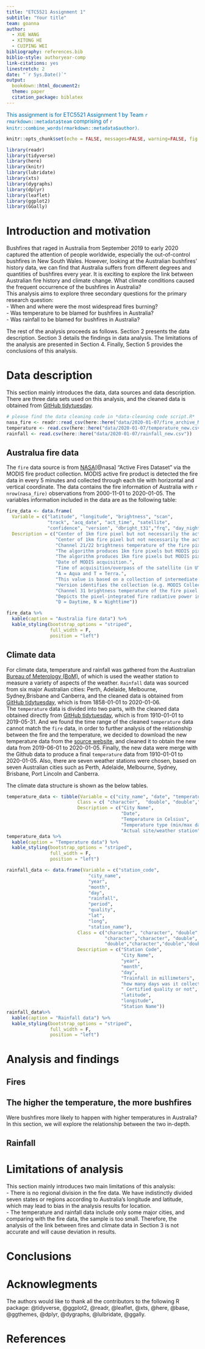 ```yaml
---
title: "ETC5521 Assignment 1"
subtitle: "Your title"
team: goanna
author:
  - XUE WANG
  - XITONG HE
  - CUIPING WEI
bibliography: references.bib
biblio-style: authoryear-comp
link-citations: yes
linestretch: 2
date: "`r Sys.Date()`"
output: 
  bookdown::html_document2: 
  theme: paper
  citation_package: biblatex
---
```

[This assignment is for ETC5521 Assignment 1 by Team `r rmarkdown::metadata$team` comprising of `r knitr::combine_words(rmarkdown::metadata$author)`.]{style="color:#006DAE;"}

```r
knitr::opts_chunk$set(echo = FALSE, messages=FALSE, warning=FALSE, fig.pos = 'H', fig.align ='center')
```

```r
library(readr)
library(tidyverse)
library(here)
library(knitr)
library(lubridate)
library(xts)
library(dygraphs)
library(dplyr)
library(leaflet)
library(ggplot2)
library(GGally)
```


# Introduction and motivation

Bushfires that raged in Australia from September 2019 to early 2020 captured the attention of people worldwide, especially the out-of-control bushfires in New South Wales. However, looking at the Australian bushfires' history data, we can find that Australia suffers from different degrees and quantities of bushfires every year. It is exciting to explore the link between Australian fire history and climate change. What climate conditions caused the frequent occurrence of the bushfires in Australia?    
This analysis aims to explore three secondary questions for the primary research question:   
- When and where were the most widespread fires burning?   
- Was temperature to be blamed for bushfires in Australia?   
- Was rainfall to be blamed for bushfires in Australia?  
  
The rest of the analysis proceeds as follows. Section 2 presents the data description. Section 3 details the findings in data analysis. The limitations of the analysis are presented in Section 4. Finally, Section 5 provides the conclusions of this analysis.   

# Data description

This section mainly introduces the data, data sources and data description.  
There are three data sets used on this analysis, and the cleaned data is obtained from [GitHub tidytuesday](https://github.com/rfordatascience/tidytuesday/blob/master/data/2020/2020-01-07/readme.md).  

```r
# please find the data cleaning code in *data-cleaning code script.R*
nasa_fire <- readr::read_csv(here::here("data/2020-01-07/fire_archive_M6_147063.csv")) %>% select(-instrument,-type)
temperature <- read.csv(here::here("data/2020-01-07/temperature_new.csv"))
rainfall <- read.csv(here::here("data/2020-01-07/rainfall_new.csv"))
```

## Australua fire data

The `fire` data source is from [NASA](https://firms.modaps.eosdis.nasa.gov/download/)[@nasa] "Active Fires Dataset" via the MODIS fire product collection. MODIS active fire product is detected the fire data in every 5 minutes and collected through each tile with horizontal and vertical coordinate. The data contains the fire information of Australia with `r nrow(nasa_fire)` observations from 2000-11-01 to 2020-01-05. The variables information included in the data are as the following table:

```r
fire_data <- data.frame(
  Variable = c("latitude", "longitude", "brightness", "scan", 
               "track", "acq_date", "act_time", "satellite", 
               "confidence", "version", "dbright_t31","frq", "day_night"),
  Description = c("Center of 1km fire pixel but not necessarily the actual location of the fire as one or more fires can be detected within the 1km pixel.", 
                  "Center of 1km fire pixel but not necessarily the actual location of the fire as one or more fires can be detected within the 1km pixel.", 
                  "Channel 21/22 brightness temperature of the fire pixel measured in Kelvin.", 
                  "The algorithm produces 1km fire pixels but MODIS pixels get bigger toward the edge of scan. Scan and track reflect actual pixel size.", 
                  "The algorithm produces 1km fire pixels but MODIS pixels get bigger toward the edge of scan. Scan and track reflect actual pixel size.",
                  "Date of MODIS acquisition.",
                  "Time of acquisition/overpass of the satellite (in UTC).",
                  "A = Aqua and T = Terra.",
                  "This value is based on a collection of intermediate algorithm quantities used in the detection process. It is intended to help users gauge the quality of individual hotspot/fire pixels. Confidence estimates range between 0 and 100% and are assigned one of the three fire classes (low-confidence fire, nominal-confidence fire, or high-confidence fire).",
                  "Version identifies the collection (e.g. MODIS Collection 6) and source of data processing: Near Real-Time (NRT suffix added to collection) or Standard Processing (collection only). '6.0NRT' - Collection 6 NRT processing.'6.0' - Collection 6 Standard processing. Find out more on collections and on the differences between FIRMS data sourced from LANCE FIRMS and University of Maryland.",
                  "Channel 31 brightness temperature of the fire pixel measured in Kelvin.", 
                  "Depicts the pixel-integrated fire radiative power in MW (megawatts).",
                  "D = Daytime, N = Nighttime"))

fire_data %>%
  kable(caption = "Australia fire data") %>%
  kable_styling(bootstrap_options = "striped", 
                full_width = F, 
                position = "left")
```


## Climate data

For climate data, temperature and rainfall was gathered from the Australian [Bureau of Meterology (BoM)](http://www.bom.gov.au/?ref=logo), of which is used the weather station to measure a variety of aspects of the weather. `Rainfall` data was sourced from six major Australian cities: Perth, Adelaide, Melbourne, Sydney,Brisbane and Canberra, and the cleaned data is obtained from [GitHub tidytuesday](https://raw.githubusercontent.com/rfordatascience/tidytuesday/master/data/2020/2020-01-07/rainfall.csv), which is from 1858-01-01 to 2020-01-06.   
The `temperature` data is divided into two parts, with the cleaned data obtained directly from [GitHub tidytuesday](https://raw.githubusercontent.com/rfordatascience/tidytuesday/master/data/2020/2020-01-07/temperature.csv), which is from 1910-01-01 to 2019-05-31. And we found the time range of the cleaned `temperature` data cannot match the `fire` data, in order to further analysis of the relationship between the fire and the temperature, we decided to download the new temperature data from the [source website](http://www.bom.gov.au/climate/data/index.shtml??zoom=1&lat=-26.9635&lon=133.4635&layers=B0000TFFFFFFFFFTFFFFFFFFFFFFFFFFTTT&dp=IDC10001&p_nccObsCode=201&p_display_type=dailyDataFile), and cleaned it to obtain the new data from 2019-06-01 to 2020-01-05. Finally, the new data were merge with the Github data to produce a final `temperature` data from 1910-01-01 to 2020-01-05. Also, there are seven weather stations were chosen, based on seven Australian cities such as  Perth, Adelaide, Melbourne, Sydney, Brisbane, Port Lincoln and Canberra.  

The climate data structure is shown as the below tables.

```r
temperature_data <- tibble(Variable = c("city_name", "date", "temperature", "temp_type", "site_name"),
                          Class = c( "character",  "double", "double","character", "character"),
                          Description = c("City Name", 
                                          "Date", 
                                          "Temperature in Celsius", 
                                          "Temperature type (min/max daily)", 
                                          "Actual site/weather station")) 
temperature_data %>%
  kable(caption = "Temperature data") %>%
  kable_styling(bootstrap_options = "striped", 
                full_width = F, 
                position = "left")
```

```r
rainfall_data <- data.frame(Variable = c("station_code",
                              "city_name",
                              "year",
                              "month",
                              "day",
                              "rainfall",
                              "period",
                              "quality",
                              "lat",
                              "long",
                              "station_name"),
                          Class = c("character", "character", "double",
                                    "character","character", "double", 
                                    "double","character","double","double", "character"),
                          Description = c("Station Code",
                                          "City Name", 
                                          "year",
                                          "month",
                                          "day",
                                          "Trainfall in millimeters", 
                                          "how many days was it collected across",
                                          "	Certified quality or not",
                                          "latitude",
                                          "longitude",
                                          "Station Name")) 
rainfall_data%>%
  kable(caption = "Rainfall data") %>%
  kable_styling(bootstrap_options = "striped", 
                full_width = F, 
                position = "left")
```

# Analysis and findings

## Fires

## The higher the temperature, the more bushfires

Were bushfires more likely to happen with higher temperatures in Australia? In this section, we will explore the relationship between the two in-depth.   

## Rainfall


# Limitations of analysis

This section mainly introduces two main limitations of this analysis:   
- There is no regional division in the fire data. We have indistinctly divided seven states or regions according to Australia's longitude and latitude, which may lead to bias in the analysis results for location.   
- The temperature and rainfall data include only some major cities, and comparing with the fire data, the sample is too small. Therefore,  the analysis of the link between fires and climate data in Section 3 is not accurate and will cause deviation in results.  


# Conclusions

# Acknowlegments

The authors would like to thank all the contributors to the following R package: @tidyverse,  @ggplot2, @readr, @leaflet, @xts, @here, @base, @ggthemes, @dplyr, @dygraphs, @lulbridate, @ggally.

# References
